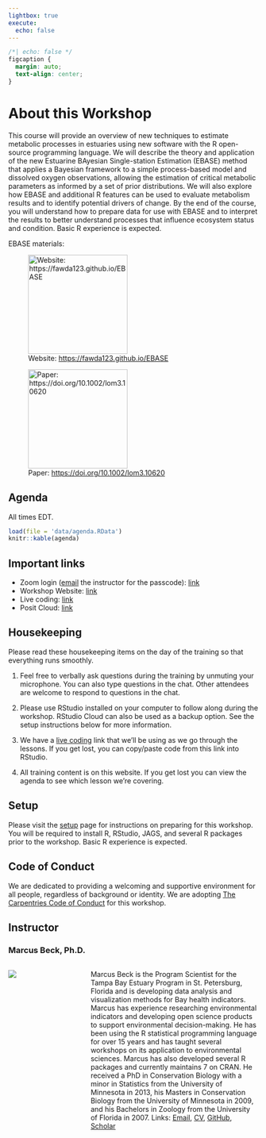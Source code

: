 ```yaml
---
lightbox: true
execute:
  echo: false
---
```


```css
/*| echo: false */
figcaption {
  margin: auto;
  text-align: center;
}
```

# About this Workshop {.unnumbered}

This course will provide an overview of new techniques to estimate metabolic processes in estuaries using new software with the R open-source programming language. We will describe the theory and application of the new Estuarine BAyesian Single-station Estimation (EBASE) method that applies a Bayesian framework to a simple process-based model and dissolved oxygen observations, allowing the estimation of critical metabolic parameters as informed by a set of prior distributions.  We will also explore how EBASE and additional R features can be used to evaluate metabolism results and to identify potential drivers of change.  By the end of the course, you will understand how to prepare data for use with EBASE and to interpret the results to better understand processes that influence ecosystem status and condition. Basic R experience is expected.

EBASE materials:

::: {layout-ncol=2 layout-valign="center"}

![Website: <https://fawda123.github.io/EBASE>](figs/logo.png){height=200}

![Paper: <https://doi.org/10.1002/lom3.10620>](figs/paper.png){height=200}

:::

## Agenda {.unnumbered}

All times EDT. 

```r
load(file = 'data/agenda.RData')
knitr::kable(agenda)
```

## Important links {.unnumbered}

* Zoom login ([email](mailto:mbeck@tbep.org) the instructor for the passcode): [link](https://www.google.com/url?q=https://us06web.zoom.us/j/86439160923?pwd%3Dqo9MxYMpUI0k3bO5fCr0uNcmBu2ugy.1&sa=D&source=calendar&ust=1725458721584834&usg=AOvVaw03aUScSC7RbxQeXTkGQWj7){target="_blank"} 
* Workshop Website: [link](https://fawda123.github.io/ebase-training){target="_blank"}
* Live coding: [link](https://tinyurl.com/live-ebase){target="_blank"}
* Posit Cloud: [link](https://posit.cloud/content/8518890){target="_blank"}

## Housekeeping {.unnumbered}

Please read these housekeeping items on the day of the training so that everything runs smoothly. 

1. Feel free to verbally ask questions during the training by unmuting your microphone.  You can also type questions in the chat.  Other attendees are welcome to respond to questions in the chat.  
1. Please use RStudio installed on your computer to follow along during the workshop.  RStudio Cloud can also be used as a backup option.  See the setup instructions below for more information.

1. We have a [live coding](https://tinyurl.com/live-ebase){target="_blank"} link that we’ll be using as we go through the lessons. If you get lost, you can copy/paste code from this link into RStudio.

1. All training content is on this website. If you get lost you can view the agenda to see which lesson we’re covering.

## Setup {.unnumbered}

Please visit the [setup](setup.qmd) page for instructions on preparing for this workshop. You will be required to install R, RStudio, JAGS, and several R packages prior to the workshop. Basic R experience is expected.

## Code of Conduct {.unnumbered}

We are dedicated to providing a welcoming and supportive environment for all people, regardless of background or identity. We are adopting [The Carpentries Code of Conduct](https://docs.carpentries.org/topic_folders/policies/code-of-conduct.html){target="_blank"} for this workshop.

## Instructor {.unnumbered}

### Marcus Beck, Ph.D.

::: columns

::: {.column width="30%"}
![](figs/headshot_marcus.jpg)
:::

::: {.column .p-right width="70%"}
Marcus Beck is the Program Scientist for the Tampa Bay Estuary Program in St. Petersburg, Florida and is developing data analysis and visualization methods for Bay health indicators. Marcus has experience researching environmental indicators and developing open science products to support environmental decision-making. He has been using the R statistical programming language for over 15 years and has taught several workshops on its application to environmental sciences. Marcus has also developed several R packages and currently maintains 7 on CRAN. He received a PhD in Conservation Biology with a minor in Statistics from the University of Minnesota in 2013, his Masters in Conservation Biology from the University of Minnesota in 2009, and his Bachelors in Zoology from the University of Florida in 2007. Links: [Email](mailto:mbeck@tbep.org){target="_blank"}, [CV](https://github.com/fawda123/CV/blob/master/Beck_CV.pdf){target="_blank"}, [GitHub](https://github.com/fawda123){target="_blank"}, [Scholar](https://scholar.google.com/citations?user=9ZDDQ_8AAAAJ&hl=en&authuser=2){target="_blank"}
:::

:::
